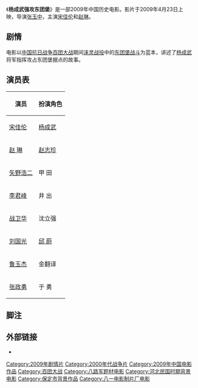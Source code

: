 {{Infobox Film
| name               = 杨成武强攻东团堡
| image              = 
| executive_producer = [[母铁军|母铁军]]，[[刘金柱|刘金柱]]，[[施方平|施方平]]
| producer           = [[岳扬|岳 扬]]，[[庞敏|庞 敏]]，[[陈治平|陈治平]]
| director           = [[张玉中|张玉中]]
| writer             = [[张子申|张子申]]，[[杨争|杨 争]]，[[熊延廷|熊延廷]]
| starring           = [[宋佳伦|宋佳伦]]，[[赵琳|赵 琳]]，[[战卫华|战卫华]]
| cinematography     = 王卫东
| editing            = 王秋月
| music              = 裴东峰<small>作曲</small><br/>李安磊<small>录音</small><ref>见电影片头</ref>
| released           = 2009年4月23日
| sec-title          =
| rate               = 
| runtime            = 
| studio             = [[八一电影制片厂|八一电影制片厂]]
| distributor        = [[八一电影制片厂|八一电影制片厂]]
| country            = {{PRC}}
| language           = 中文
}}

《'''杨成武强攻东团堡'''》是一部2009年中国历史电影。影片于2009年4月23日上映，导演[[张玉中|张玉中]]，主演[[宋佳伦|宋佳伦]]和[[赵琳|赵琳]]。

==剧情==
电影以[[中国抗日战争|中国抗日战争]][[百团大战|百团大战]]期间[[涞灵战役|涞灵战役]]中的[[东团堡战斗|东团堡战斗]]为蓝本，讲述了[[杨成武|杨成武]]将军指挥攻占东团堡据点的故事。

==演员表==
{| class="wikitable"  border="1" cellspacing="1"
|-----
! 演员
! 扮演角色
|-----
| [[宋佳伦|宋佳伦]]
| [[杨成武|杨成武]]
|-----
| [[赵琳|赵 琳]]
| [[赵志珍|赵志珍]]
|-----
| [[矢野浩二|矢野浩二]]
| 甲 田
|-----
| [[李君峰|李君峰]]
| 井 出
|-----
| [[战卫华|战卫华]]
| 沈立强
|-----
| [[刘国光|刘国光]]
| [[邱蔚|邱 蔚]]
|-----
| [[鲁玉杰|鲁玉杰]]
| 金翻译
|-----
| [[张政勇|张政勇]]
| 于 勇
|}

==脚注==

{{Reflist|2}}

== 外部链接 ==

*{{Douban|6521844}}

[[Category:2009年剧情片|Category:2009年剧情片]]
[[Category:2000年代战争片|Category:2000年代战争片]]
[[Category:2009年中国电影作品|Category:2009年中国电影作品]]
[[Category:百团大战|Category:百团大战]]
[[Category:八路军题材电影|Category:八路军题材电影]]
[[Category:河北民国时期背景电影|Category:河北民国时期背景电影]]
[[Category:保定市背景作品|Category:保定市背景作品]]
[[Category:八一电影制片厂电影|Category:八一电影制片厂电影]]